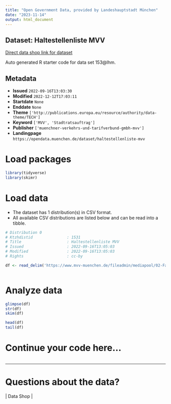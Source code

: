 ```yaml
---
title: "Open Government Data, provided by Landeshauptstadt München"
date: "2023-11-14"
output: html_document
---
```


## Dataset: Haltestellenliste MVV

[Direct data shop link for dataset](https://opendata.muenchen.de/dataset/haltestellenliste-mvv)

Auto generated R starter code for data set 153@lhm.

## Metadata

- **Issued** `2022-09-16T13:03:30`
- **Modified** `2022-12-12T17:03:11`
- **Startdate** `None`
- **Enddate** `None`
- **Theme** `['http://publications.europa.eu/resource/authority/data-theme/TECH']`
- **Keyword** `['MVV', 'Stadtratsauftrag']`
- **Publisher** `['muenchner-verkehrs-und-tarifverbund-gmbh-mvv']`
- **Landingpage** `https://opendata.muenchen.de/dataset/haltestellenliste-mvv`


# Load packages

```r

library(tidyverse)
library(skimr)

```

# Load data

-   The dataset has 1 distribution(s) in CSV format.
-   All available CSV distributions are listed below and can be read into a tibble.

```r

# Distribution 0
# Ktzhdistid               : 1531
# Title                    : Haltestellenliste MVV
# Issued                   : 2022-09-16T13:05:03
# Modified                 : 2022-09-16T13:05:03
# Rights                   : cc-by

df <- read_delim('https://www.mvv-muenchen.de/fileadmin/mediapool/02-Fahrplanauskunft/03-Downloads/openData/20-01-MVV_HST-_s20-o-T.csv')



```

# Analyze data

```r

glimpse(df)
str(df)
skim(df)

head(df)
tail(df)

```

# Continue your code here...

```r

```

------------------------------------------------------------------------

# Questions about the data?

 | Data Shop | 

